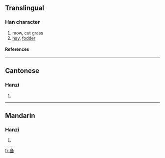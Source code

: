 {{see|芻}}

==Translingual==
===Han character===
{{Han char|rad=刀|as=03|sn=5|four=|canj=弓尸一 (NSM)}}
# mow, cut grass
# [[hay]], [[fodder]]
====References====
{{Han ref|kx=0137.021|hdz=10323.120|uh=520D|ud=21005}}
----
==Cantonese==
===Hanzi===
{{yue-hanzi|jyut=|y=cho1}}
# {{defn|Cantonese}}
----
==Mandarin==
===Hanzi===
{{cmn-hanzi|tra=芻|pin=[[chú]] (chu2)|wg=ch'u<sup>2</sup>}}
# {{defn|Mandarin}}




[[fr:刍]]